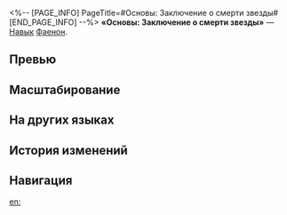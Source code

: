 <%-- [PAGE_INFO]
PageTitle=#Основы: Заключение о смерти звезды#
[END_PAGE_INFO] --%>
{{Навык Инфобокс
|Название         = Основы: Заключение о смерти звезды
|Изображение      = Навык Основы: Заключение о смерти звезды.png
|Персонаж         = Фаенон
|Тип              = Навык
|Тэг              = Отскок
|УронСтойк        = 3.3333333333333335 (основная цель)<br />20
|ЭнергияГен       = 
|Энергия          = 
|Длительность     = 
|Описание         = Снимает с себя все {{Доп эффект|ослабления}} и наносит физический урон, макс. равный {{Цвет|Выделенный|585%—1&nbsp;287%}} от силы атаки Каосланы.<br />За каждую 1 ед. заряда {{Доп эффект|Бедствие}} наносит 4 удара, каждый из которых наносит случайному противнику физический урон, равный {{Цвет|Выделенный|22,5%—49,5%}} от силы атаки Каосланы. Расход 4 ед. заряда {{Доп эффект|Бедствие}} дополнительно наносит физический урон, равный {{Цвет|Выделенный|225%—495%}} от силы атаки Каосланы. Этот урон распределяется поровну между всеми противниками.
|Свойство1        = 
|Масштабирование1 = 
}}
'''«Основы: Заключение о смерти звезды»''' — [[Навык]] [[Фаенон]].

==Превью==
{{Превью
|Файл = Основы: Заключение о смерти звезды Превью
}}

==Масштабирование==
{{Масштабирование навыка|тип=Навык
|225%;247.5%;270%;292.5%;315%;337.5%;365.63%;393.75%;421.88%;450%;472.5%;495%;517.5%;540%;562.5%
|22.5%;24.75%;27%;29.25%;31.5%;33.75%;36.56%;39.38%;42.19%;45%;47.25%;49.5%;51.75%;54%;56.25%
|585%;643.5%;702%;760.5%;819%;877.5%;950.63%;1023.75%;1096.88%;1170%;1228.5%;1287%;1345.5%;1404%;1462.5%
}}

==На других языках==
{{На других языках
|en   = Foundation: Stardeath Verdict
|zhs  = 支柱•死星天裁
|zht  = 支柱•死星天裁
|ja   = {{Rubi|支柱|しちゅう}}・{{Rubi|死星|しせい}}の{{Rubi|天裁|てんさい}}
|ko   = 기둥•죽음의 별의 심판
|es   = Pilar: Juicio de la muerte estelar
|fr   = Fondation&nbsp;: Jugement de la mort stellaire
|ru   = Основы: Заключение о смерти звезды
|th   = Foundation: Stardeath Verdict
|vi   = Trụ Cột - Phán Quyết Tử Tinh
|de   = Pfeiler: Urteil des Sterntods
|id   = Foundation: Stardeath Verdict
|pt   = Fundação: Julgamento Estelar
}}

==История изменений==
{{История изменений|3.5}}

==Навигация==
{{Навык Навбокс|Фаенон}}

[[en:]]